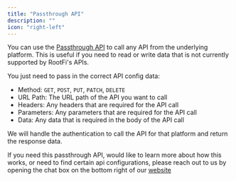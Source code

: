 ```yaml
---
title: "Passthrough API"
description: ""
icon: "right-left"
---
```


You can use the [Passthrough API](/api-reference/passthrough/passthrough) to call any API from the underlying platform. This is useful if you need to read or write data that is not currently supported by RootFi's APIs.

You just need to pass in the correct API config data:

- Method: `GET`, `POST`, `PUT`, `PATCH`, `DELETE`
- URL Path: The URL path of the API you want to call
- Headers: Any headers that are required for the API call
- Parameters: Any parameters that are required for the API call
- Data: Any data that is required in the body of the API call

We will handle the authentication to call the API for that platform and return the response data.

If you need this passthrough API, would like to learn more about how this works, or need to find certain api configurations, please reach out to us by opening the chat box on the bottom right of our [website](https://www.rootfi.dev/)

